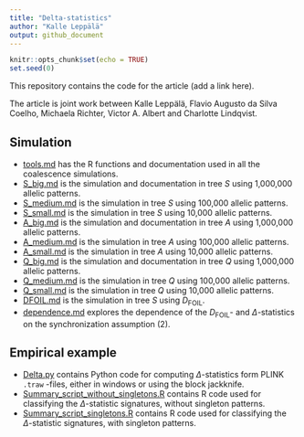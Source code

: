 ```yaml
---
title: "Delta-statistics"
author: "Kalle Leppälä"
output: github_document
---
```


```r

knitr::opts_chunk$set(echo = TRUE)
set.seed(0)

```

This repository contains the code for the article (add a link here).

The article is joint work between Kalle Leppälä, Flavio Augusto da Silva Coelho, Michaela Richter, Victor A. Albert and Charlotte Lindqvist.

## Simulation

+  [tools.md](/blob/main/tools.md) has the R functions and documentation used in all the coalescence simulations.
+  [S_big.md](S_big.md) is the simulation and documentation in tree $S$ using 1,000,000 allelic patterns.
+  [S_medium.md](S_medium.md) is the simulation in tree $S$ using 100,000 allelic patterns.
+  [S_small.md](S_small.md) is the simulation in tree $S$ using 10,000 allelic patterns.
+  [A_big.md](A_big.md) is the simulation and documentation in tree $A$ using 1,000,000 allelic patterns.
+  [A_medium.md](A_medium.md) is the simulation in tree $A$ using 100,000 allelic patterns.
+  [A_small.md](A_small.md) is the simulation in tree $A$ using 10,000 allelic patterns.
+  [Q_big.md](S_big.md) is the simulation and documentation in tree $Q$ using 1,000,000 allelic patterns.
+  [Q_medium.md](S_medium.md) is the simulation in tree $Q$ using 100,000 allelic patterns.
+  [Q_small.md](S_small.md) is the simulation in tree $Q$ using 10,000 allelic patterns.
+  [DFOIL.md](DFOIL.md) is the simulation in tree $S$ using $D_\text{FOIL}$.
+  [dependence.md](dependence.md) explores the dependence of the $D_\text{FOIL}$- and $\Delta$-statistics on the synchronization assumption (2).

## Empirical example

+  [Delta.py](Delta.py) contains Python code for computing $\Delta$-statistics form PLINK `.traw` -files, either in windows or using the block jackknife.
+  [Summary_script_without_singletons.R](Summary_script_without_singletons.R) contains R code used for classifying the $\Delta$-statistic signatures, without singleton patterns.
+  [Summary_script_singletons.R](Summary_script_singletons.R) contains R code used for classifying the $\Delta$-statistic signatures, with singleton patterns.
